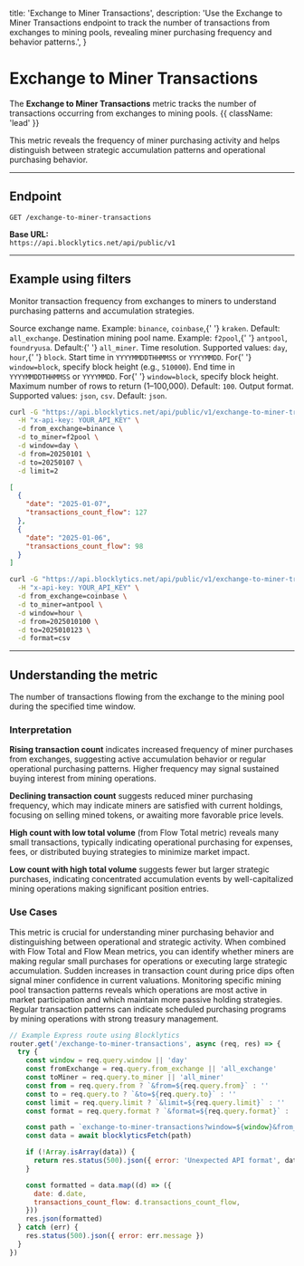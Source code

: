   title: 'Exchange to Miner Transactions',
  description:
    'Use the Exchange to Miner Transactions endpoint to track the number of transactions from exchanges to mining pools, revealing miner purchasing frequency and behavior patterns.',
}

# Exchange to Miner Transactions

The **Exchange to Miner Transactions** metric tracks the number of transactions occurring from exchanges to mining pools. {{ className: 'lead' }}

This metric reveals the frequency of miner purchasing activity and helps distinguish between strategic accumulation patterns and operational purchasing behavior.

---

## Endpoint

`GET /exchange-to-miner-transactions`

**Base URL:**  
`https://api.blocklytics.net/api/public/v1`

---

## Example using filters

<Row>
  <Col>

Monitor transaction frequency from exchanges to miners to understand purchasing patterns and accumulation strategies.

<Properties>
  <Property name="from_exchange" type="string">
    Source exchange name. Example: <code>binance</code>, <code>coinbase</code>,{' '}
    <code>kraken</code>. Default: <code>all_exchange</code>.
  </Property>
  <Property name="to_miner" type="string">
    Destination mining pool name. Example: <code>f2pool</code>,{' '}
    <code>antpool</code>, <code>foundryusa</code>. Default:{' '}
    <code>all_miner</code>.
  </Property>
  <Property name="window" type="string">
    Time resolution. Supported values: <code>day</code>, <code>hour</code>,{' '}
    <code>block</code>.
  </Property>
  <Property name="from" type="string">
    Start time in <code>YYYYMMDDTHHMMSS</code> or <code>YYYYMMDD</code>. For{' '}
    <code>window=block</code>, specify block height (e.g., <code>510000</code>).
  </Property>
  <Property name="to" type="string">
    End time in <code>YYYYMMDDTHHMMSS</code> or <code>YYYYMMDD</code>. For{' '}
    <code>window=block</code>, specify block height.
  </Property>
  <Property name="limit" type="integer">
    Maximum number of rows to return (1–100,000). Default: <code>100</code>.
  </Property>
  <Property name="format" type="string">
    Output format. Supported values: <code>json</code>, <code>csv</code>.
    Default: <code>json</code>.
  </Property>
</Properties>

  </Col>
  <Col>

```bash {title="Requesting Exchange to Miner Transactions data"}
curl -G "https://api.blocklytics.net/api/public/v1/exchange-to-miner-transactions" \
  -H "x-api-key: YOUR_API_KEY" \
  -d from_exchange=binance \
  -d to_miner=f2pool \
  -d window=day \
  -d from=20250101 \
  -d to=20250107 \
  -d limit=2
```

```json {title="Sample JSON response"}
[
  {
    "date": "2025-01-07",
    "transactions_count_flow": 127
  },
  {
    "date": "2025-01-06",
    "transactions_count_flow": 98
  }
]
```

```bash {title="Exporting as CSV"}
curl -G "https://api.blocklytics.net/api/public/v1/exchange-to-miner-transactions" \
  -H "x-api-key: YOUR_API_KEY" \
  -d from_exchange=coinbase \
  -d to_miner=antpool \
  -d window=hour \
  -d from=2025010100 \
  -d to=2025010123 \
  -d format=csv
```

  </Col>
</Row>

---

## Understanding the metric

<Row>
  <Col>

<Properties>
  <Property name="transactions_count_flow" type="integer">
    The number of transactions flowing from the exchange to the mining pool
    during the specified time window.
  </Property>
</Properties>

### Interpretation

**Rising transaction count** indicates increased frequency of miner purchases from exchanges, suggesting active accumulation behavior or regular operational purchasing patterns. Higher frequency may signal sustained buying interest from mining operations.

**Declining transaction count** suggests reduced miner purchasing frequency, which may indicate miners are satisfied with current holdings, focusing on selling mined tokens, or awaiting more favorable price levels.

**High count with low total volume** (from Flow Total metric) reveals many small transactions, typically indicating operational purchasing for expenses, fees, or distributed buying strategies to minimize market impact.

**Low count with high total volume** suggests fewer but larger strategic purchases, indicating concentrated accumulation events by well-capitalized mining operations making significant position entries.

### Use Cases

This metric is crucial for understanding miner purchasing behavior and distinguishing between operational and strategic activity. When combined with Flow Total and Flow Mean metrics, you can identify whether miners are making regular small purchases for operations or executing large strategic accumulation. Sudden increases in transaction count during price dips often signal miner confidence in current valuations. Monitoring specific mining pool transaction patterns reveals which operations are most active in market participation and which maintain more passive holding strategies. Regular transaction patterns can indicate scheduled purchasing programs by mining operations with strong treasury management.

  </Col>
  <Col>

```js {title="Node.js (Express) example"}
// Example Express route using Blocklytics
router.get('/exchange-to-miner-transactions', async (req, res) => {
  try {
    const window = req.query.window || 'day'
    const fromExchange = req.query.from_exchange || 'all_exchange'
    const toMiner = req.query.to_miner || 'all_miner'
    const from = req.query.from ? `&from=${req.query.from}` : ''
    const to = req.query.to ? `&to=${req.query.to}` : ''
    const limit = req.query.limit ? `&limit=${req.query.limit}` : ''
    const format = req.query.format ? `&format=${req.query.format}` : ''

    const path = `exchange-to-miner-transactions?window=${window}&from_exchange=${fromExchange}&to_miner=${toMiner}${from}${to}${limit}${format}`
    const data = await blocklyticsFetch(path)

    if (!Array.isArray(data)) {
      return res.status(500).json({ error: 'Unexpected API format', data })
    }

    const formatted = data.map((d) => ({
      date: d.date,
      transactions_count_flow: d.transactions_count_flow,
    }))
    res.json(formatted)
  } catch (err) {
    res.status(500).json({ error: err.message })
  }
})
```

  </Col>
</Row>
